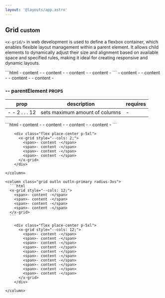 ```yaml
---
layout: '@layouts/app.astro'
---
```


## Grid <small> custom </small>

`<x-grid/>` in web development is used to define a flexbox
container, which enables flexible layout management within a parent element.
It allows child elements to dynamically adjust their size and alignment based
on available space and specified rules, making it ideal for creating responsive
and dynamic layouts.

<x-grid style='--cols: 2;' class='outln outln-primary radius-3xs'>
	```html
	<x-grid>
		<span>- content -</span>
		<span>- content -</span>
		<span>- content -</span>
		<span>- content -</span>
	</x-grid>
	```
	<column class='align-center[items] flex place-center p-5xl'>
		<x-grid>
			<span>- content -</span>
			<span>- content -</span>
			<span>- content -</span>
			<span>- content -</span>
		</x-grid>
	</column>
</x-grid>

### -- parentElement <small class="clr-subtext txt-sm"> PROPS </small>

| prop           | description                    | requires |
| -------------- | ------------------------------ | -------- |
| - - 2 . . . 12 | sets maximum amount of columns | -        |

<x-grid style="--cols: 2;" class="g-sm">
    <column class="grid outln outln-primary radius-3xs">
      ```html
      <x-grid style="--cols: 2;">
        <span>- content -</span>
        <span>- content -</span>
        <span>- content -</span>
        <span>- content -</span>
      </x-grid>
      ```

        <div class="flex place-center p-5xl">
          <x-grid style="--cols: 2;">
            <span>- content -</span>
            <span>- content -</span>
            <span>- content -</span>
            <span>- content -</span>
          </x-grid>
        </div>

    </column>

    <column class="grid outln outln-primary radius-3xs">
      ```html
      <x-grid style="--cols: 12;">
        <span>- content -</span>
        <span>- content -</span>
        <span>- content -</span>
        <span>- content -</span>
      </x-grid>
      ```

        <div class="flex place-center p-5xl">
          <x-grid style="--cols: 12;">
            <span>- content -</span>
            <span>- content -</span>
            <span>- content -</span>
            <span>- content -</span>
            <span>- content -</span>
            <span>- content -</span>
            <span>- content -</span>
            <span>- content -</span>
            <span>- content -</span>
            <span>- content -</span>
          </x-grid>
        </div>

    </column>

</x-grid>
